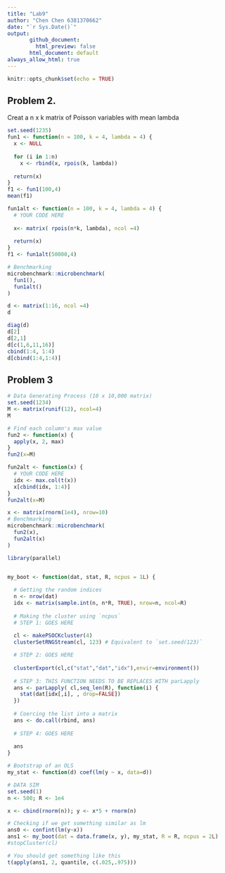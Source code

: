```yaml
---
title: "Lab9"
author: "Chen Chen 6381370662"
date: "`r Sys.Date()`"
output: 
       github_document:
         html_preview: false
       html_document: default
always_allow_html: true
---
```


```r
knitr::opts_chunk$set(echo = TRUE)
```

## Problem 2.

Creat a n x k matrix of Poisson variables with mean lambda

```r
set.seed(1235)
fun1 <- function(n = 100, k = 4, lambda = 4) {
  x <- NULL
  
  for (i in 1:n)
    x <- rbind(x, rpois(k, lambda))
  
  return(x)
}
f1 <- fun1(100,4)
mean(f1)

fun1alt <- function(n = 100, k = 4, lambda = 4) {
  # YOUR CODE HERE
  
  x<- matrix( rpois(n*k, lambda), ncol =4)
  
  return(x)
}
f1 <- fun1alt(50000,4)

# Benchmarking
microbenchmark::microbenchmark(
  fun1(),
  fun1alt()
)
```
```r
d <- matrix(1:16, ncol =4)
d
```

```r
diag(d)
d[2]
d[2,1]
d[c(1,6,11,16)]
cbind(1:4, 1:4)
d[cbind(1:4,1:4)]
```


## Problem 3
```r
# Data Generating Process (10 x 10,000 matrix)
set.seed(1234)
M <- matrix(runif(12), ncol=4)
M

# Find each column's max value
fun2 <- function(x) {
  apply(x, 2, max)
}
fun2(x=M)

fun2alt <- function(x) {
  # YOUR CODE HERE 
  idx <- max.col(t(x))
  x[cbind(idx, 1:4)]
}
fun2alt(x=M)

x <- matrix(rnorm(1e4), nrow=10)
# Benchmarking
microbenchmark::microbenchmark(
  fun2(x),
  fun2alt(x)
)
```
```r
library(parallel)


my_boot <- function(dat, stat, R, ncpus = 1L) {
  
  # Getting the random indices
  n <- nrow(dat)
  idx <- matrix(sample.int(n, n*R, TRUE), nrow=n, ncol=R)
 
  # Making the cluster using `ncpus`
  # STEP 1: GOES HERE
  
  cl <- makePSOCKcluster(4)  
  clusterSetRNGStream(cl, 123) # Equivalent to `set.seed(123)`

  # STEP 2: GOES HERE
  
  clusterExport(cl,c("stat","dat","idx"),envir=environment())
  
  # STEP 3: THIS FUNCTION NEEDS TO BE REPLACES WITH parLapply
  ans <- parLapply( cl,seq_len(R), function(i) {
    stat(dat[idx[,i], , drop=FALSE])
  })
  
  # Coercing the list into a matrix
  ans <- do.call(rbind, ans)
  
  # STEP 4: GOES HERE
  
  ans
}
```

```r
# Bootstrap of an OLS
my_stat <- function(d) coef(lm(y ~ x, data=d))

# DATA SIM
set.seed(1)
n <- 500; R <- 1e4

x <- cbind(rnorm(n)); y <- x*5 + rnorm(n)

# Checking if we get something similar as lm
ans0 <- confint(lm(y~x))
ans1 <- my_boot(dat = data.frame(x, y), my_stat, R = R, ncpus = 2L)
#stopCluster(cl)

# You should get something like this
t(apply(ans1, 2, quantile, c(.025,.975)))
```


